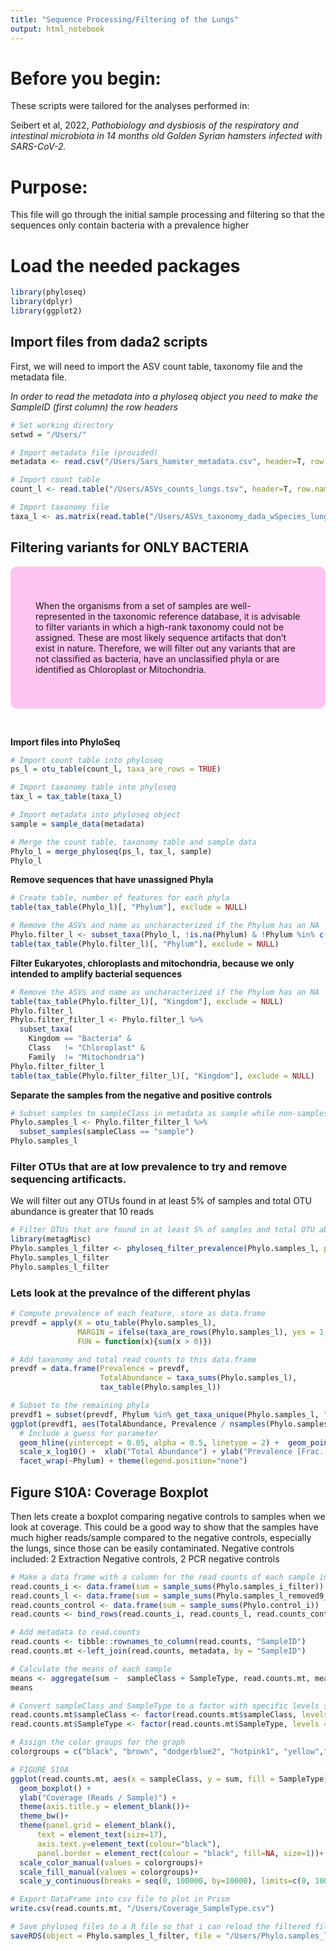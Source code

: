 ```yaml
---
title: "Sequence Processing/Filtering of the Lungs"
output: html_notebook
---
```


# Before you begin:

These scripts were tailored for the analyses performed in:
  
Seibert et al, 2022, *Pathobiology and dysbiosis of the respiratory and intestinal microbiota in 14 months old Golden Syrian hamsters infected with SARS-CoV-2.*

# Purpose: 
This file will go through the initial sample processing and filtering so that the sequences only contain bacteria with a prevalence higher 


# Load the needed packages
```r
library(phyloseq)
library(dplyr)
library(ggplot2)
```

## Import files from dada2 scripts 

First, we will need to import the ASV count table, taxonomy file and the metadata file.\ 

*In order to read the metadata into a phyloseq object you need to make the SampleID (first column) the row headers*
```r
# Set working directory
setwd = "/Users/"

# Import metadata file (provided)
metadata <- read.csv("/Users/Sars_hamster_metadata.csv", header=T, row.names=1, check.names=F)

# Import count table 
count_l <- read.table("/Users/ASVs_counts_lungs.tsv", header=T, row.names=1, check.names=F, sep="\t")

# Import taxonomy file 
taxa_l <- as.matrix(read.table("/Users/ASVs_taxonomy_dada_wSpecies_lungs.tsv", header=T, row.names=1, check.names=F, sep="\t"))
```

## Filtering variants for ONLY BACTERIA  
<style>
div.rose { background-color:#ffc4ef; border-radius: 10px; padding: 40px;}
</style>
<div class = "rose">
When the organisms from a set of samples are well-represented in the taxonomic reference database, it is advisable to filter variants in which a high-rank taxonomy could not be assigned. These are most likely sequence artifacts that don’t exist in nature. Therefore, we will filter out any variants that are not classified as bacteria, have an unclassified phyla or are identified as Chloroplast or Mitochondria.
</div>
<br>

**Import files into PhyloSeq**
```r
# Import count table into phyloseq
ps_l = otu_table(count_l, taxa_are_rows = TRUE)

# Import taxonomy table into phyloseq 
tax_l = tax_table(taxa_l)

# Import metadata into phyloseq object
sample = sample_data(metadata)

# Merge the count table, taxonomy table and sample data 
Phylo_l = merge_phyloseq(ps_l, tax_l, sample)
Phylo_l
```

**Remove sequences that have unassigned Phyla**
```r
# Create table, number of features for each phyla
table(tax_table(Phylo_l)[, "Phylum"], exclude = NULL)

# Remove the ASVs and name as uncharacterized if the Phylum has an NA 
Phylo.filter_l <- subset_taxa(Phylo_l, !is.na(Phylum) & !Phylum %in% c("", "uncharacterized"))
table(tax_table(Phylo.filter_l)[, "Phylum"], exclude = NULL)
```

**Filter Eukaryotes, chloroplasts and mitochondria, because we only intended to amplify bacterial sequences**
```r
# Remove the ASVs and name as uncharacterized if the Phylum has an NA 
table(tax_table(Phylo.filter_l)[, "Kingdom"], exclude = NULL)
Phylo.filter_l
Phylo.filter_filter_l <- Phylo.filter_l %>%
  subset_taxa(
    Kingdom == "Bacteria" &
    Class   != "Chloroplast" &
    Family  != "Mitochondria")
Phylo.filter_filter_l
table(tax_table(Phylo.filter_filter_l)[, "Kingdom"], exclude = NULL)
```

**Separate the samples from the negative and positive controls**
```r
# Subset samples to sampleClass in metadata as sample while non-samples include Extraction or PCR 
Phylo.samples_l <- Phylo.filter_filter_l %>%
  subset_samples(sampleClass == "sample")
Phylo.samples_l
```

### Filter OTUs that are at low prevalence to try and remove sequencing artificacts. 

We will filter out any OTUs found in at least 5% of samples and total OTU abundance is greater that 10 reads 
```r
# Filter OTUs that are found in at least 5% of samples and total OTU abundance is >= 10 reads 
library(metagMisc)
Phylo.samples_l_filter <- phyloseq_filter_prevalence(Phylo.samples_l, prev.trh = 0.05, abund.trh = 10, threshold_condition = "AND")
Phylo.samples_l_filter
Phylo.samples_l_filter
```

### Lets look at the prevalnce of the different phylas 
```r
# Compute prevalence of each feature, store as data.frame
prevdf = apply(X = otu_table(Phylo.samples_l),
               MARGIN = ifelse(taxa_are_rows(Phylo.samples_l), yes = 1, no = 2),
               FUN = function(x){sum(x > 0)})

# Add taxonomy and total read counts to this data.frame
prevdf = data.frame(Prevalence = prevdf,
                    TotalAbundance = taxa_sums(Phylo.samples_l),
                    tax_table(Phylo.samples_l))

# Subset to the remaining phyla
prevdf1 = subset(prevdf, Phylum %in% get_taxa_unique(Phylo.samples_l, "Phylum"))
ggplot(prevdf1, aes(TotalAbundance, Prevalence / nsamples(Phylo.samples_l),color=Phylum)) +
  # Include a guess for parameter
  geom_hline(yintercept = 0.05, alpha = 0.5, linetype = 2) +  geom_point(size = 2, alpha = 0.7) +
  scale_x_log10() +  xlab("Total Abundance") + ylab("Prevalence [Frac. Samples]") +
  facet_wrap(~Phylum) + theme(legend.position="none")
```

## Figure S10A: Coverage Boxplot 
Then lets create a boxplot comparing negative controls to samples when we look at coverage. This could be a good way to show that the samples have much higher reads/sample compared to the negative controls, especially the lungs, since those can be easily contaminated. Negative controls included: 2 Extraction Negative controls, 2 PCR negative controls 
```r
# Make a data frame with a column for the read counts of each sample in the intestine and then the lungs. Then combine the 2 dataframes into 1. The intestine is processed in a different R notebook 
read.counts_i <- data.frame(sum = sample_sums(Phylo.samples_i_filter))
read.counts_l <- data.frame(sum = sample_sums(Phylo.samples_l_removed9_filter))
read.counts_control <- data.frame(sum = sample_sums(Phylo.control_i))
read.counts <- bind_rows(read.counts_i, read.counts_l, read.counts_control)

# Add metadata to read.counts 
read.counts <- tibble::rownames_to_column(read.counts, "SampleID")
read.counts.mt <-left_join(read.counts, metadata, by = "SampleID")

# Calculate the means of each sample 
means <- aggregate(sum ~  sampleClass + SampleType, read.counts.mt, mean)
means

# Convert sampleClass and SampleType to a factor with specific levels so that we can order them 
read.counts.mt$sampleClass <- factor(read.counts.mt$sampleClass, levels = c("Extraction", "PCR", "sample"))
read.counts.mt$SampleType <- factor(read.counts.mt$SampleType, levels = c("Extraction", "PCR", "Lung","Duodenum","Ileum", "Cecum", "Feces"))

# Assign the color groups for the graph 
colorgroups = c("black", "brown", "dodgerblue2", "hotpink1", "yellow","red", "orange")

# FIGURE S10A
ggplot(read.counts.mt, aes(x = sampleClass, y = sum, fill = SampleType)) + 
  geom_boxplot() +
  ylab("Coverage (Reads / Sample)") +
  theme(axis.title.y = element_blank())+
  theme_bw()+
  theme(panel.grid = element_blank(),
      text = element_text(size=17),
      axis.text.y=element_text(colour="black"),
      panel.border = element_rect(colour = "black", fill=NA, size=1))+
  scale_color_manual(values = colorgroups)+
  scale_fill_manual(values = colorgroups)+
  scale_y_continuous(breaks = seq(0, 100000, by=10000), limits=c(0, 100000), labels = scales::comma)

# Export DataFrame into csv file to plot in Prism 
write.csv(read.counts.mt, "/Users/Coverage_SampleType.csv")
```

```r
# Save phyloseq files to a R file so that i can reload the filtered file 
saveRDS(object = Phylo.samples_l_filter, file = "/Users/Phylo.samples_l.rds")
```

